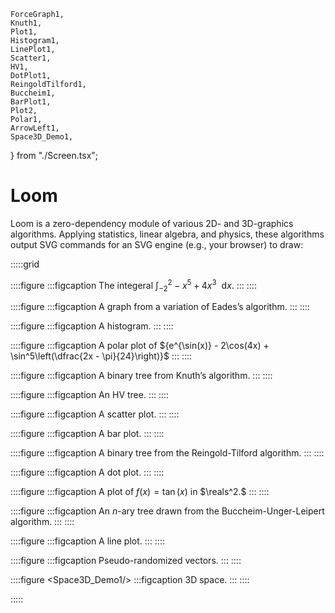 	ForceGraph1,
	Knuth1,
	Plot1,
	Histogram1,
	LinePlot1,
	Scatter1,
	HV1,
	DotPlot1,
	ReingoldTilford1,
	Buccheim1,
	BarPlot1,
	Plot2,
	Polar1,
	ArrowLeft1,
	Space3D_Demo1,
} from "./Screen.tsx";

# Loom
Loom is a zero-dependency module of various 2D- and 3D-graphics algorithms. Applying statistics, linear algebra, and physics, these algorithms output SVG commands for an SVG engine (e.g., your browser) to draw:

:::::grid

::::figure
<Plot2/>
:::figcaption
The integeral $\int_{-2}^2 -x^5 + 4x^3 ~~ {\text{d}}x$.
:::
::::

::::figure
<ForceGraph1/>
:::figcaption
A graph from a variation of Eades’s algorithm.
:::
::::

::::figure
<Histogram1/>
:::figcaption
A histogram.
:::
::::


::::figure
<Polar1/>
:::figcaption
A polar plot of ${e^{\sin(x)} - 2\cos(4x) + \sin^5\left(\dfrac{2x - \pi}{24}\right)}$
:::
::::


::::figure
<Knuth1/>
:::figcaption
A binary tree from Knuth’s algorithm.
:::
::::

::::figure
<HV1/>
:::figcaption
An HV tree.
:::
::::

::::figure
<Scatter1/>
:::figcaption
A scatter plot.
:::
::::

::::figure
<BarPlot1/>
:::figcaption
A bar plot.
:::
::::

::::figure
<ReingoldTilford1/>
:::figcaption
A binary tree from the Reingold-Tilford algorithm.
:::
::::

::::figure
<DotPlot1/>
:::figcaption
A dot plot.
:::
::::

::::figure
<Plot1/>
:::figcaption
A plot of $f(x) = \tan(x)$ in $\reals^2.$
:::
::::

::::figure
<Buccheim1/>
:::figcaption
An $n$-ary tree drawn from the Buccheim-Unger-Leipert algorithm.
:::
::::


::::figure
<LinePlot1/>
:::figcaption
A line plot.
:::
::::

::::figure
<ArrowLeft1/>
:::figcaption
Pseudo-randomized vectors.
:::
::::


::::figure
<Space3D_Demo1/>
:::figcaption
3D space.
:::
::::

:::::